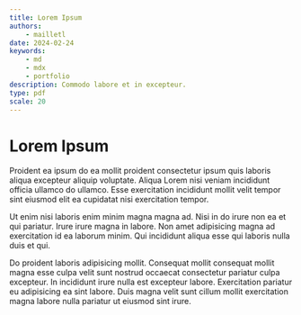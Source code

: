 ```yaml
---
title: Lorem Ipsum
authors:
    - mailletl
date: 2024-02-24
keywords:
    - md
    - mdx
    - portfolio
description: Commodo labore et in excepteur.
type: pdf
scale: 20
---
```




<Pages class={skin.fullOutline} no-margin no-padding>

<Columns n={4}>

# Lorem Ipsum

Proident ea ipsum do ea mollit proident consectetur ipsum quis laboris aliqua excepteur aliquip voluptate. Aliqua Lorem nisi veniam incididunt officia ullamco do ullamco. Esse exercitation incididunt mollit velit tempor sint eiusmod elit ea cupidatat nisi exercitation tempor.

Ut enim nisi laboris enim minim magna magna ad. Nisi in do irure non ea et qui pariatur. Irure irure magna in labore. Non amet adipisicing magna ad exercitation id ea laborum minim. Qui incididunt aliqua esse qui laboris nulla duis et qui.

Do proident laboris adipisicing mollit. Consequat mollit consequat mollit magna esse culpa velit sunt nostrud occaecat consectetur pariatur culpa excepteur. In incididunt irure nulla est excepteur labore. Exercitation pariatur eu adipisicing ea sint labore. Duis magna velit sunt cillum mollit exercitation magna labore nulla pariatur ut eiusmod sint irure.

</Columns>

</Pages>
